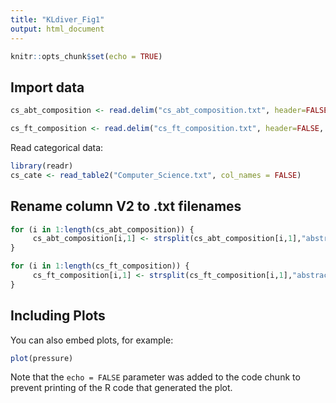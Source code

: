 ```yaml
---
title: "KLdiver_Fig1"
output: html_document
---
```


```r
knitr::opts_chunk$set(echo = TRUE)
```

## Import data
```r
cs_abt_composition <- read.delim("cs_abt_composition.txt", header=FALSE, row.names=1, comment.char="#", stringsAsFactors=FALSE)

cs_ft_composition <- read.delim("cs_ft_composition.txt", header=FALSE, row.names=1, stringsAsFactors=FALSE)
```

Read categorical data: 
```r
library(readr)
cs_cate <- read_table2("Computer_Science.txt", col_names = FALSE)


```


## Rename column V2 to .txt filenames

```r
for (i in 1:length(cs_abt_composition)) {
     cs_abt_composition[i,1] <- strsplit(cs_abt_composition[i,1],"abstract/")[[1]][2]
}
```

```r
for (i in 1:length(cs_ft_composition)) {
     cs_ft_composition[i,1] <- strsplit(cs_ft_composition[i,1],"abstract/")[[1]][2]
}
```


## Including Plots

You can also embed plots, for example:

```r
plot(pressure)
```

Note that the `echo = FALSE` parameter was added to the code chunk to prevent printing of the R code that generated the plot.
